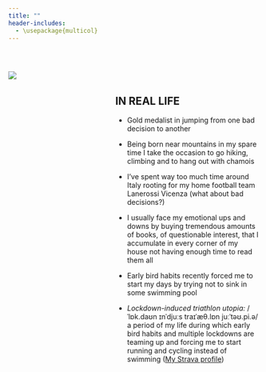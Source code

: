 ```yaml
---
title: ""
header-includes:
  - \usepackage{multicol}
---
```

&nbsp;

:::: {.columns}
::: {.column width="40%"}
![](images/me.jpg)
:::
::: {.column width="60%"}
&nbsp;
&nbsp;
&nbsp;
&nbsp;



## IN REAL LIFE 
* Gold medalist in jumping from one bad decision to another 

* Being born near mountains in my spare time I take the occasion to go hiking, climbing and to hang out with chamois

\vspace{3cm}

* I’ve spent way too much time around Italy rooting for my home football team Lanerossi Vicenza (what about bad decisions?)

\vspace{3cm}

* I usually face my emotional ups and downs by buying tremendous amounts of books, of questionable interest, that I accumulate in every corner of my house not having enough time to read them all

\vspace{3cm}

* Early bird habits recently forced me to start my days by trying not to sink in some swimming pool

\vspace{3cm}

* *Lockdown-induced triathlon utopia:* /ˈlɒk.daʊn ɪnˈdjuːs traɪˈæθ.lɒn juːˈtəʊ.pi.ə/ <br>
  a period of my life during which early bird habits and multiple lockdowns are teaming up and forcing me to start running and cycling instead of swimming ([My Strava profile](https://www.strava.com/athletes/63064430))
:::
::::
